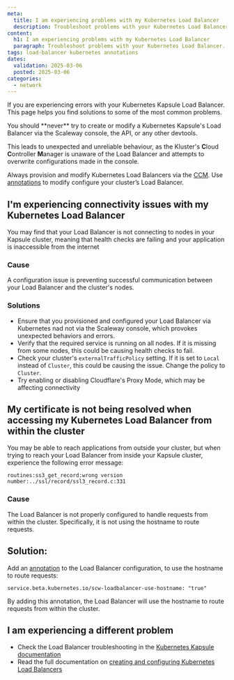```yaml
---
meta:
  title: I am experiencing problems with my Kubernetes Load Balancer
  description: Troubleshoot problems with your Kubernetes Load Balancer. Discover the solutions to common errors, and get your Load Balancer service back up and running.
content:
  h1: I am experiencing problems with my Kubernetes Load Balancer
  paragraph: Troubleshoot problems with your Kubernetes Load Balancer. Discover the solutions to common errors, and get your Load Balancer service back up and running.
tags: load-balancer kubernetes annotations
dates:
  validation: 2025-03-06
  posted: 2025-03-06
categories:
  - network
---
```


If you are experiencing errors with your Kubernetes Kapsule Load Balancer. This page helps you find solutions to some of the most common problems.

<Message type="important">
You should **never** try to create or modify a Kubernetes Kapsule's Load Balancer via the Scaleway console, the API, or any other devtools.

This leads to unexpected and unreliable behaviour, as the Kluster's **C**loud **C**ontroller **M**anager is unaware of the Load Balancer and attempts to overwrite configurations made in the console.

Always provision and modify Kubernetes Load Balancers via the [CCM](/kubernetes/reference-content/kubernetes-load-balancer/#creating-a-load-balancer-for-your-cluster-overview). Use [annotations](/kubernetes/reference-content/kubernetes-load-balancer/#defining-your-load-balancers-configuration-via-annotations) to modify configure your cluster’s Load Balancer.
</Message>

## I'm experiencing connectivity issues with my Kubernetes Load Balancer

You may find that your Load Balancer is not connecting to nodes in your Kapsule cluster, meaning that health checks are failing and your application is inaccessible from the internet

### Cause

A configuration issue is preventing successful communication between your Load Balancer and the cluster's nodes.

### Solutions

- Ensure that you provisioned and configured your Load Balancer via Kubernetes nad not via the Scaleway console, which provokes unexpected behaviors and errors.
- Verify that the required service is running on all nodes. If it is missing from some nodes, this could be causing health checks to fail.
- Check  your cluster's `externalTrafficPolicy` setting. If it is set to `Local` instead of `Cluster`, this could be causing the issue. Change the policy to `Cluster`.
- Try enabling or disabling Cloudflare's Proxy Mode, which may be affecting connectivity


## My certificate is not being resolved when accessing my Kubernetes Load Balancer from within the cluster

You may be able to reach applications from outside your cluster, but when trying to reach your Load Balancer from inside your Kapsule cluster, experience the following error message:

```
routines:ss3_get_record:wrong version number:../ssl/record/ssl3_record.c:331
```

### Cause

The Load Balancer is not properly configured to handle requests from within the cluster. Specifically, it is not using the hostname to route requests.

## Solution:

Add an [annotation](/kubernetes/reference-content/kubernetes-load-balancer/#defining-your-load-balancers-configuration-via-annotations) to the Load Balancer configuration, to use the hostname to route requests: 

```
service.beta.kubernetes.io/scw-loadbalancer-use-hostname: "true" 
```

By adding this annotation, the Load Balancer will use the hostname to route requests from within the cluster. 

## I am experiencing a different problem

- Check the Load Balancer troubleshooting in the [Kubernetes Kapsule documentation](/kubernetes/reference-content/kubernetes-load-balancer/#troubleshooting-kubernetes-load-balancers)
- Read the full documentation on [creating and configuring Kubernetes Load Balancers](/kubernetes/reference-content/kubernetes-load-balancer/)
